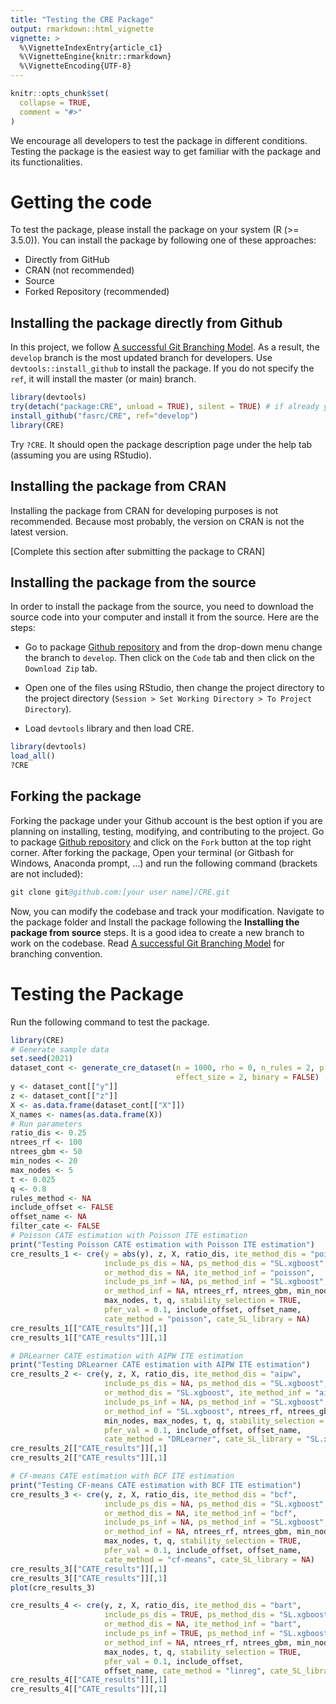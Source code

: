 ```yaml
---
title: "Testing the CRE Package"
output: rmarkdown::html_vignette
vignette: >
  %\VignetteIndexEntry{article_c1}
  %\VignetteEngine{knitr::rmarkdown}
  %\VignetteEncoding{UTF-8}
---
```


```r
knitr::opts_chunk$set(
  collapse = TRUE,
  comment = "#>"
)
```

We encourage all developers to test the package in different conditions. 
Testing the package is the easiest way to get familiar with the package and its 
functionalities.  

# Getting the code


To test the package, please install the package on your
system (R (>= 3.5.0)). You can install the package by following one of these 
approaches:

- Directly from GitHub
- CRAN (not recommended)
- Source 
- Forked Repository (recommended)

## Installing the package directly from Github

In this project, we follow [A successful Git Branching Model](https://nvie.com/posts/a-successful-git-branching-model/).
As a result, the `develop` branch is the most updated branch for developers. Use
`devtools::install_github` to install the package. If you do not specify the `ref`,
it will install the master (or main) branch.  

```r
library(devtools)
try(detach("package:CRE", unload = TRUE), silent = TRUE) # if already you have the package, detach and unload it, to have a new install. 
install_github("fasrc/CRE", ref="develop")
library(CRE)
```

Try `?CRE`. It should open the package description page under the help tab 
(assuming you are using RStudio).

## Installing the package from CRAN

Installing the package from CRAN for developing purposes is not recommended. 
Because most probably, the version on CRAN is not the latest version. 

[Complete this section after submitting the package to CRAN]

## Installing the package from the source

In order to install the package from the source, you need to download the source 
code into your computer and install it from the source. Here are the steps:

- Go to package [Github repository](https://github.com/fasrc/CRE) and from the 
drop-down menu change the branch to `develop`. Then click on the `Code` tab and 
then click on the `Download Zip` tab.

- Open one of the files using RStudio, then change the project directory to the 
project directory (`Session > Set Working Directory > To Project Directory`). 

- Load `devtools` library and then load CRE.

```r
library(devtools)
load_all()
?CRE
```

## Forking the package

Forking the package under your Github account is the best option if you are 
planning on installing, testing, modifying, and contributing to the 
project. Go to package [Github repository](https://github.com/fasrc/CRE) and 
click on the `Fork` button at the top right corner. After forking the package, 
Open your terminal (or Gitbash for Windows, Anaconda prompt, ...) and run the 
following command  (brackets are not included):

```S
git clone git@github.com:[your user name]/CRE.git
```

Now, you can modify the codebase and track your modification. Navigate to the 
package folder and Install the package following the 
**Installing the package from source** steps. It is a good idea 
to create a new branch to work on the codebase. Read 
[A successful Git Branching Model](https://nvie.com/posts/a-successful-git-branching-model/) for 
branching convention.

# Testing the Package

Run the following command to test the package. 

```r
library(CRE)
# Generate sample data
set.seed(2021)
dataset_cont <- generate_cre_dataset(n = 1000, rho = 0, n_rules = 2, p = 10,
                                     effect_size = 2, binary = FALSE)
y <- dataset_cont[["y"]]
z <- dataset_cont[["z"]]
X <- as.data.frame(dataset_cont[["X"]])
X_names <- names(as.data.frame(X))
# Run parameters
ratio_dis <- 0.25
ntrees_rf <- 100
ntrees_gbm <- 50
min_nodes <- 20
max_nodes <- 5
t <- 0.025
q <- 0.8
rules_method <- NA
include_offset <- FALSE
offset_name <- NA
filter_cate <- FALSE
# Poisson CATE estimation with Poisson ITE estimation
print("Testing Poisson CATE estimation with Poisson ITE estimation")
cre_results_1 <- cre(y = abs(y), z, X, ratio_dis, ite_method_dis = "poisson",
                     include_ps_dis = NA, ps_method_dis = "SL.xgboost",
                     or_method_dis = NA, ite_method_inf = "poisson",
                     include_ps_inf = NA, ps_method_inf = "SL.xgboost",
                     or_method_inf = NA, ntrees_rf, ntrees_gbm, min_nodes,
                     max_nodes, t, q, stability_selection = TRUE, 
                     pfer_val = 0.1, include_offset, offset_name,
                     cate_method = "poisson", cate_SL_library = NA)
cre_results_1[["CATE_results"]][,1]
cre_results_1[["CATE_results"]][,1]
```

```r
# DRLearner CATE estimation with AIPW ITE estimation
print("Testing DRLearner CATE estimation with AIPW ITE estimation")
cre_results_2 <- cre(y, z, X, ratio_dis, ite_method_dis = "aipw",
                     include_ps_dis = NA, ps_method_dis = "SL.xgboost",
                     or_method_dis = "SL.xgboost", ite_method_inf = "aipw",
                     include_ps_inf = NA, ps_method_inf = "SL.xgboost",
                     or_method_inf = "SL.xgboost", ntrees_rf, ntrees_gbm,
                     min_nodes, max_nodes, t, q, stability_selection = TRUE,
                     pfer_val = 0.1, include_offset, offset_name, 
                     cate_method = "DRLearner", cate_SL_library = "SL.xgboost")
cre_results_2[["CATE_results"]][,1]
cre_results_2[["CATE_results"]][,1]
```

```r
# CF-means CATE estimation with BCF ITE estimation
print("Testing CF-means CATE estimation with BCF ITE estimation")
cre_results_3 <- cre(y, z, X, ratio_dis, ite_method_dis = "bcf",
                     include_ps_dis = NA, ps_method_dis = "SL.xgboost",
                     or_method_dis = NA, ite_method_inf = "bcf",
                     include_ps_inf = NA, ps_method_inf = "SL.xgboost",
                     or_method_inf = NA, ntrees_rf, ntrees_gbm, min_nodes,
                     max_nodes, t, q, stability_selection = TRUE, 
                     pfer_val = 0.1, include_offset, offset_name,
                     cate_method = "cf-means", cate_SL_library = NA)
cre_results_3[["CATE_results"]][,1]
cre_results_3[["CATE_results"]][,1]
plot(cre_results_3)
```

```r
cre_results_4 <- cre(y, z, X, ratio_dis, ite_method_dis = "bart",
                     include_ps_dis = TRUE, ps_method_dis = "SL.xgboost",
                     or_method_dis = NA, ite_method_inf = "bart",
                     include_ps_inf = TRUE, ps_method_inf = "SL.xgboost",
                     or_method_inf = NA, ntrees_rf, ntrees_gbm, min_nodes,
                     max_nodes, t, q, stability_selection = TRUE, 
                     pfer_val = 0.1, include_offset,
                     offset_name, cate_method = "linreg", cate_SL_library = NA)
cre_results_4[["CATE_results"]][,1]
cre_results_4[["CATE_results"]][,1]
```
